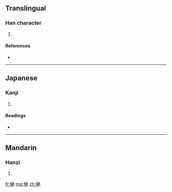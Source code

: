 ==Translingual==

===Han character===
{{Han char|rn=24|rad=十|as=19|sn=21|four=|canj=女火十 (VFJ)}}

# {{defn|Han|sort=十19}}

====References====
* {{Han ref|kx=0157.230|dkj=02772|dj=0361.130|hdz=10067.130|uh=535B|ud=21339}}

----

==Japanese==

===Kanji===
{{ja-kanji|grade=|rs=十19}}

# {{defn|Japanese}}

====Readings====
* {{ja-readings|on=[[しゅつ]] (shutsu)|kun=[[ひきいる]] (hikiiru)}}

----

==Mandarin==

===Hanzi===
{{cmn-hanzi|pin=[[shuài]] ([[shuai4]])|wg=shuai<sup>4</sup>}}

# {{defn|Mandarin}}

[[fr:卛]]
[[mg:卛]]
[[zh:卛]]